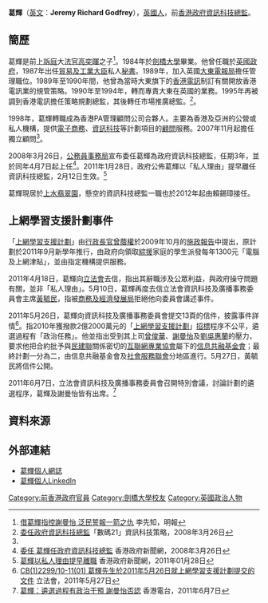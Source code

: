 {{Infobox officeholder
|name=葛輝
|native_name=Jeremy Godfrey
|native_name_lang=en
|office=[[香港特別行政區政府|香港政府]][[政府資訊科技總監|資訊科技總監]]
|term_start=2008年4月7日
|term_end=2011年2月12日
|1blankname=[[香港行政長官|行政長官]]
|1namedata=[[曾蔭權|曾蔭權]]
|2blankname=[[財政司司長|財政司司長]]
|2namedata=[[曾俊華|曾俊華]]
|3blankname=局長
|3namedata=[[劉吳惠蘭|劉吳惠蘭]]
|4blankname=常任秘書長
|4namedata=[[謝曼怡|謝曼怡]]
|predecessor=[[戴啟新|戴啟新]]
|successor=[[賴錫璋|賴錫璋]]
|alma_mater=[[剑桥大学|剑桥大学]]
|educate=
*[[剑桥大学|剑桥大学]][[数学|数学]]系[[理學學士|理學學士]]
|}}

'''葛輝'''（[[英文|英文]]：'''Jeremy Richard Godfrey'''），[[英國人|英國人]]，前[[政府資訊科技總監辦公室|香港政府資訊科技總監]]。

==簡歷==
葛輝是前[[上訴庭|上訴庭]]大[[法官|法官]][[高奕暉|高奕暉]]之子<ref>[http://blog.mingpao.com/cfm/content.cfm?OwnerID=1&CategoryID=1&TopicID=11165 借葛輝指控謝曼怡 泛民誓報一箭之仇]{{dead link|date=2018年4月 |bot=InternetArchiveBot |fix-attempted=yes }} 李先知，明報</ref>。1984年於[[劍橋大學|劍橋大學]]畢業。他曾任職於[[英國政府|英國政府]]，1987年出任[[貿易及工業大臣|貿易及工業大臣]]私人[[秘書|秘書]]。1989年，加入英國[[大東電報局|大東電報局]]擔任管理職位。1989年至1990年間，他曾為當時大東旗下的[[香港電訊|香港電訊]]制訂有關開放香港電訊業的規管策略。1990年至1994年，轉而專責大東在英國的業務。1995年再被調到香港電訊擔任策略規劃總監，其後轉任市場推廣總監。<ref name="digi21">[http://www.digital21.gov.hk/chi/press/press_releases_200803261602.htm 委任政府資訊科技總監 ]{{Dead link|date=2019年11月 |bot=InternetArchiveBot |fix-attempted=yes }}「數碼21」資訊科技策略，2008年3月26日</ref>。

1998年，葛輝轉職成為香港PA管理顧問公司合夥人。主要為香港及亞洲的公營或私人機構，提供[[電子商務|電子商務]]、[[資訊科技|資訊科技]]等計劃項目的[[顧問|顧問]]服務。2007年11月起擔任獨立顧問<ref name="digi21"/>。

2008年3月26日，[[公務員事務局|公務員事務局]]宣布委任葛輝為政府資訊科技總監，任期3年，並於同年4月7日起上任<ref name="newsgov1">[http://archive.news.gov.hk/isd/ebulletin/tc/category/administration/080326/html/080326tc01002.htm 委任 葛輝任政府資訊科技總監]{{Dead link|date=2020年7月 |bot=InternetArchiveBot |fix-attempted=yes }} 香港政府新聞網，2008年3月26日</ref>。2011年1月28日，政府公佈葛輝以「私人理由」提早離任資訊科技總監，2月12日生效。<ref>[http://archive.news.gov.hk/tc/categories/finance/html/2011/01/20110128_155440.lin.shtml 葛輝以私人理由提早離職] {{Wayback|url=http://archive.news.gov.hk/tc/categories/finance/html/2011/01/20110128_155440.lin.shtml |date=20150621065750 }} 香港政府新聞網，2011年01月28日</ref>

葛輝現居於[[上水|上水]][[翡翠園|翡翠園]]，懸空的資訊科技總監一職也於2012年起由賴錫璋接任。

==上網學習支援計劃事件==
「[[上網學習支援計劃|上網學習支援計劃]]」由[[行政長官|行政長官]][[曾蔭權|曾蔭權]]於2009年10月的[[施政報告|施政報告]]中提出，原計劃於2011年9月新學年推行，由政府向領取[[綜援|綜援]]家庭的學生派發每年1300元「電腦及上網津貼」，並由指定機構提供服務。

2011年4月18日，葛輝向[[香港特別行政區立法會|立法會]]去信，指出其辭職涉及公眾利益，與政府操守問題有關，並非「私人理由」。5月10日，葛輝再度去信立法會資訊科技及廣播事務委員會主席[[黃毓民|黃毓民]]，指被[[商務及經濟發展局|商務及經濟發展局]]拒絕他向委員會講述事件。

2011年5月26日，葛輝向資訊科技及廣播事務委員會提交13頁的信件，披露事件詳情<ref>[http://www.legco.gov.hk/yr10-11/chinese/panels/itb/papers/itbcb1-2299-1-c.pdf CB(1)2299/10-11(01) 葛輝先生於2011年5月26日就上網學習支援計劃提交的文件	] 立法會，2011年5月27日</ref>。指2010年獲撥款2億2000萬元的「[[上網學習支援計劃|上網學習支援計劃]]」[[招標|招標]]程序不公平，遴選過程有「政治任務」。他並指出受到其上司[[曾俊華|曾俊華]]、[[謝曼怡|謝曼怡]]及[[劉吳惠蘭|劉吳惠蘭]]的壓力，要求他把合約批予與[[民建聯|民建聯]]關係密切的[[互聯網專業協會|互聯網專業協會]]屬下的[[信息共融基金會|信息共融基金會]]；最終計劃一分為二，由信息共融基金會及[[社會服務聯會|社會服務聯會]]分地區進行。5月27日，黃毓民將信件公開。

2011年6月7日，立法會資訊科技及廣播事務委員會召開特別會議，討論計劃的遴選程序，葛輝及謝曼怡皆有出席。<ref>[http://www.rthk.org.hk/rthk/news/expressnews/20110607/news_20110607_55_760692.htm 葛輝：遴選過程有政治干預 謝曼怡否認] {{webarchive|url=https://web.archive.org/web/20110610185217/http://www.rthk.org.hk/rthk/news/expressnews/20110607/news_20110607_55_760692.htm |date=2011-06-10 }} 香港電台，2011年6月7日</ref>

==資料來源==

{{reflist}}
{{references}}

==外部連結==
* [https://web.archive.org/web/20110615010804/http://blog.godfrey.hk/ 葛輝個人網誌]
* [https://www.linkedin.com/in/jgodfreyhk/ 葛輝個人LinkedIn]

{{DEFAULTSORT: Godfrey, Jeremy}}
[[Category:前香港政府官員|Category:前香港政府官員]]
[[Category:劍橋大學校友|Category:劍橋大學校友]]
[[Category:英國政治人物|Category:英國政治人物]]
